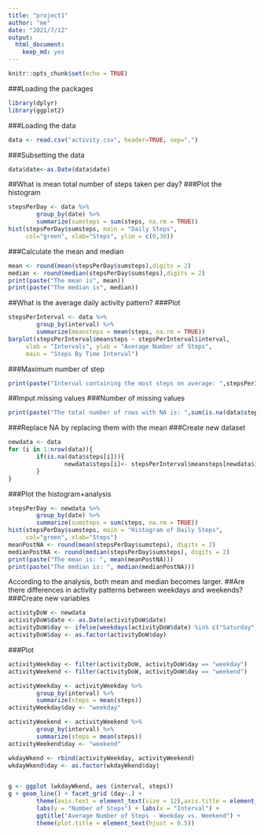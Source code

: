 ---
title: "project1"
author: "me"
date: "2021/7/12"
output: 
  html_document: 
    keep_md: yes
---

```{r setup, include=FALSE}
knitr::opts_chunk$set(echo = TRUE)
```

###Loading the packages
```{r}
library(dplyr)
library(ggplot2)
```
###Loading the data
```{r}
data <- read.csv("activity.csv", header=TRUE, sep=",")
```
###Subsetting the data
```{r}
data$date<-as.Date(data$date)
```
##What is mean total number of steps taken per day?
###Plot the histogram
```{r}
stepsPerDay <- data %>%
        group_by(date) %>%
        summarize(sumsteps = sum(steps, na.rm = TRUE)) 
hist(stepsPerDay$sumsteps, main = "Daily Steps", 
     col="green", xlab="Steps", ylim = c(0,30))
```
###Calculate the mean and median
```{r}
mean <- round(mean(stepsPerDay$sumsteps),digits = 2)
median <- round(median(stepsPerDay$sumsteps),digits = 2)
print(paste("The mean is", mean))
print(paste("The median is", median))
```
##What is the average daily activity pattern?
###Plot
```{r}
stepsPerInterval <- data %>%
        group_by(interval) %>%
        summarize(meansteps = mean(steps, na.rm = TRUE)) 
barplot(stepsPerInterval$meansteps ~ stepsPerInterval$interval,
     xlab = "Intervals", ylab = "Average Number of Steps",
     main = "Steps By Time Interval")
```
###Maximum number of step
```{r}
print(paste("Interval containing the most steps on average: ",stepsPerInterval$interval[which.max(stepsPerInterval$meansteps)]))
```
##Imput missing values
###Number of missing values
```{r}
print(paste("The total number of rows with NA is: ",sum(is.na(data$steps))))
```
###Replace NA
by replacing them with the mean
###Create new dataset
```{r}
newdata <- data
for (i in 1:nrow(data)){
        if(is.na(data$steps[i])){
                newdata$steps[i]<- stepsPerInterval$meansteps[newdata$interval[i] == stepsPerInterval$interval]
        }
}
```
###Plot the histogram+analysis
```{r}
stepsPerDay <- newdata %>%
        group_by(date) %>%
        summarize(sumsteps = sum(steps, na.rm = TRUE)) 
hist(stepsPerDay$sumsteps, main = "Histogram of Daily Steps", 
     col="green", xlab="Steps")
meanPostNA <- round(mean(stepsPerDay$sumsteps), digits = 2)
medianPostNA <- round(median(stepsPerDay$sumsteps), digits = 2)
print(paste("The mean is: ", mean(meanPostNA)))
print(paste("The median is: ", median(medianPostNA)))
```
According to the analysis, both mean and median becomes larger.
##Are there differences in activity patterns between weekdays and weekends?
###Create new variables
```{r}
activityDoW <- newdata
activityDoW$date <- as.Date(activityDoW$date)
activityDoW$day <- ifelse(weekdays(activityDoW$date) %in% c("Saturday", "Sunday"), "weekend", "weekday")
activityDoW$day <- as.factor(activityDoW$day)
```
###Plot
```{r}
activityWeekday <- filter(activityDoW, activityDoW$day == "weekday")
activityWeekend <- filter(activityDoW, activityDoW$day == "weekend")

activityWeekday <- activityWeekday %>%
        group_by(interval) %>%
        summarize(steps = mean(steps)) 
activityWeekday$day <- "weekday"

activityWeekend <- activityWeekend %>%
        group_by(interval) %>%
        summarize(steps = mean(steps)) 
activityWeekend$day <- "weekend"

wkdayWkend <- rbind(activityWeekday, activityWeekend)
wkdayWkend$day <- as.factor(wkdayWkend$day)


g <- ggplot (wkdayWkend, aes (interval, steps))
g + geom_line() + facet_grid (day~.) + 
        theme(axis.text = element_text(size = 12),axis.title = element_text(size = 14)) + 
        labs(y = "Number of Steps") + labs(x = "Interval") + 
        ggtitle("Average Number of Steps - Weekday vs. Weekend") + 
        theme(plot.title = element_text(hjust = 0.5))
```
